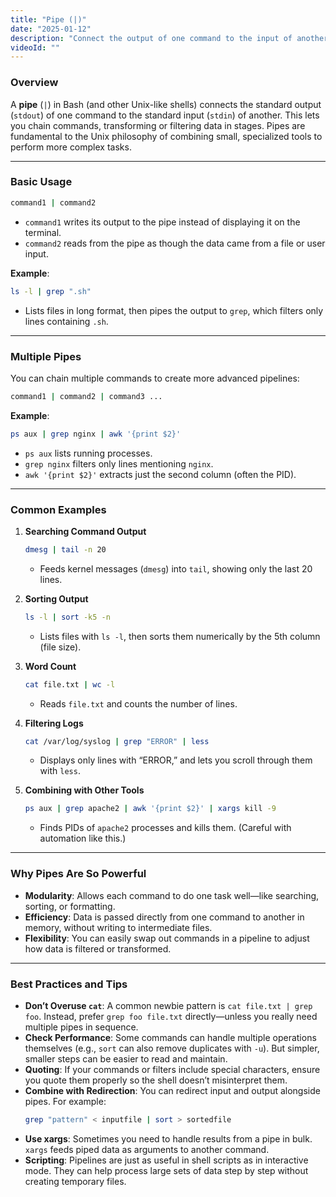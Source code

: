 ```yaml
---
title: "Pipe (|)" 
date: "2025-01-12"
description: "Connect the output of one command to the input of another."
videoId: ""
---
```


### Overview

A **pipe** (`|`) in Bash (and other Unix-like shells) connects the standard output (`stdout`) of one command to the standard input (`stdin`) of another. This lets you chain commands, transforming or filtering data in stages. Pipes are fundamental to the Unix philosophy of combining small, specialized tools to perform more complex tasks.

---

### Basic Usage

```bash
command1 | command2
```
- `command1` writes its output to the pipe instead of displaying it on the terminal.
- `command2` reads from the pipe as though the data came from a file or user input.

**Example**:
```bash
ls -l | grep ".sh"
```
- Lists files in long format, then pipes the output to `grep`, which filters only lines containing `.sh`.

---

### Multiple Pipes

You can chain multiple commands to create more advanced pipelines:

```bash
command1 | command2 | command3 ...
```

**Example**:
```bash
ps aux | grep nginx | awk '{print $2}' 
```
- `ps aux` lists running processes.
- `grep nginx` filters only lines mentioning `nginx`.
- `awk '{print $2}'` extracts just the second column (often the PID).

---

### Common Examples

1. **Searching Command Output**  
   ```bash
   dmesg | tail -n 20
   ```
   - Feeds kernel messages (`dmesg`) into `tail`, showing only the last 20 lines.

2. **Sorting Output**  
   ```bash
   ls -l | sort -k5 -n
   ```
   - Lists files with `ls -l`, then sorts them numerically by the 5th column (file size).

3. **Word Count**  
   ```bash
   cat file.txt | wc -l
   ```
   - Reads `file.txt` and counts the number of lines.

4. **Filtering Logs**  
   ```bash
   cat /var/log/syslog | grep "ERROR" | less
   ```
   - Displays only lines with “ERROR,” and lets you scroll through them with `less`.

5. **Combining with Other Tools**  
   ```bash
   ps aux | grep apache2 | awk '{print $2}' | xargs kill -9
   ```
   - Finds PIDs of `apache2` processes and kills them. (Careful with automation like this.)

---

### Why Pipes Are So Powerful

- **Modularity**: Allows each command to do one task well—like searching, sorting, or formatting.
- **Efficiency**: Data is passed directly from one command to another in memory, without writing to intermediate files.
- **Flexibility**: You can easily swap out commands in a pipeline to adjust how data is filtered or transformed.

---

### Best Practices and Tips

- **Don’t Overuse `cat`**: A common newbie pattern is `cat file.txt | grep foo`. Instead, prefer `grep foo file.txt` directly—unless you really need multiple pipes in sequence.
- **Check Performance**: Some commands can handle multiple operations themselves (e.g., `sort` can also remove duplicates with `-u`). But simpler, smaller steps can be easier to read and maintain.
- **Quoting**: If your commands or filters include special characters, ensure you quote them properly so the shell doesn’t misinterpret them.
- **Combine with Redirection**: You can redirect input and output alongside pipes. For example:  
  ```bash
  grep "pattern" < inputfile | sort > sortedfile
  ```
- **Use xargs**: Sometimes you need to handle results from a pipe in bulk. `xargs` feeds piped data as arguments to another command.
- **Scripting**: Pipelines are just as useful in shell scripts as in interactive mode. They can help process large sets of data step by step without creating temporary files.